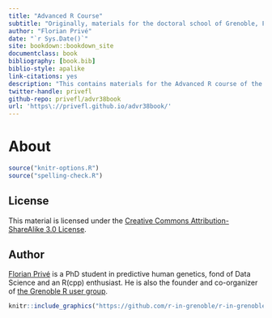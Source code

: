 ```yaml
--- 
title: "Advanced R Course"
subtitle: "Originally, materials for the doctoral school of Grenoble, France"
author: "Florian Privé"
date: "`r Sys.Date()`"
site: bookdown::bookdown_site
documentclass: book
bibliography: [book.bib]
biblio-style: apalike
link-citations: yes
description: "This contains materials for the Advanced R course of the doctoral school of Grenoble, France (2018)."
twitter-handle: privefl
github-repo: privefl/advr38book
url: 'https\://privefl.github.io/advr38book/'
---
```



# About {-}

```r
source("knitr-options.R")
source("spelling-check.R")
```

## License {-}

This material is licensed under the [Creative Commons Attribution-ShareAlike 3.0 License](http://creativecommons.org/licenses/by-sa/3.0/). 

## Author {-}

[Florian Privé](https://privefl.github.io/) is a PhD student in predictive human genetics, fond of Data Science and an R(cpp) enthusiast. He is also the founder and co-organizer of [the Grenoble R user group](https://r-in-grenoble.github.io/).

```r
knitr::include_graphics("https://github.com/r-in-grenoble/r-in-grenoble.github.io/raw/master/hexsticker.png")
```

